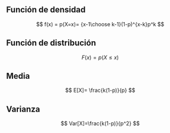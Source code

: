 ## Función de densidad

$$
f(x) = p(X=x)= {x-1\choose k-1}(1-p)^{x-k}p^k
$$


## Función de distribución

$$
 F(x) = p(X \le x)
$$

## Media

$$
E[X]= \frac{k(1-p)}{p}
$$

## Varianza

$$
Var[X]=\frac{k(1-p)}{p^2}
$$

